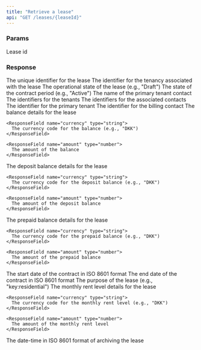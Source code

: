 ```yaml
---
title: "Retrieve a lease"
api: "GET /leases/{leaseId}"
---
```


### Params

<ParamField path="leaseId" type="string" required>
  Lease id
</ParamField>

### Response

<ResponseField name="id" type="string">
  The unique identifier for the lease
</ResponseField>

<ResponseField name="tenancyId" type="string">
  The identifier for the tenancy associated with the lease
</ResponseField>

<ResponseField name="operationalState" type="string">
  The operational state of the lease (e.g., "Draft")
</ResponseField>

<ResponseField name="contractPeriodState" type="string">
  The state of the contract period (e.g., "Active")
</ResponseField>

<ResponseField name="primaryTenantContactName" type="string">
  The name of the primary tenant contact
</ResponseField>

<ResponseField name="tenantIds" type="Array of string">
  The identifiers for the tenants
</ResponseField>

<ResponseField name="associatedContactIds" type="Array of string">
  The identifiers for the associated contacts
</ResponseField>

<ResponseField name="primaryTenantId" type="string">
  The identifier for the primary tenant
</ResponseField>

<ResponseField name="billingContactId" type="string">
  The identifier for the billing contact
</ResponseField>

<ResponseField name="balance" type="Amount Object">
  The balance details for the lease
  <Expandable title="properties of Amount Object">

    <ResponseField name="currency" type="string">
      The currency code for the balance (e.g., "DKK")
    </ResponseField>

    <ResponseField name="amount" type="number">
      The amount of the balance
    </ResponseField>

  </Expandable>
</ResponseField>

<ResponseField name="depositBalance" type="Amount Object">
  The deposit balance details for the lease
  <Expandable title="properties of Amount Object">

    <ResponseField name="currency" type="string">
      The currency code for the deposit balance (e.g., "DKK")
    </ResponseField>

    <ResponseField name="amount" type="number">
      The amount of the deposit balance
    </ResponseField>

  </Expandable>
</ResponseField>

<ResponseField name="prepaidBalance" type="Amount Object">
  The prepaid balance details for the lease
  <Expandable title="properties of Amount Object">

    <ResponseField name="currency" type="string">
      The currency code for the prepaid balance (e.g., "DKK")
    </ResponseField>

    <ResponseField name="amount" type="number">
      The amount of the prepaid balance
    </ResponseField>

  </Expandable>
</ResponseField>

<ResponseField name="contractStart" type="date">
  The start date of the contract in ISO 8601 format
</ResponseField>

<ResponseField name="contractEnd" type="date">
  The end date of the contract in ISO 8601 format
</ResponseField>

<ResponseField name="purpose" type="string">
  The purpose of the lease (e.g., "key:residential")
</ResponseField>

<ResponseField name="monthlyRentLevel" type="Amount Object">
  The monthly rent level details for the lease
  <Expandable title="properties of Amount Object">

    <ResponseField name="currency" type="string">
      The currency code for the monthly rent level (e.g., "DKK")
    </ResponseField>

    <ResponseField name="amount" type="number">
      The amount of the monthly rent level
    </ResponseField>

  </Expandable>
</ResponseField>

<ResponseField name="archivedAt" type="date">
  The date-time in ISO 8601 format of archiving the lease
</ResponseField>
